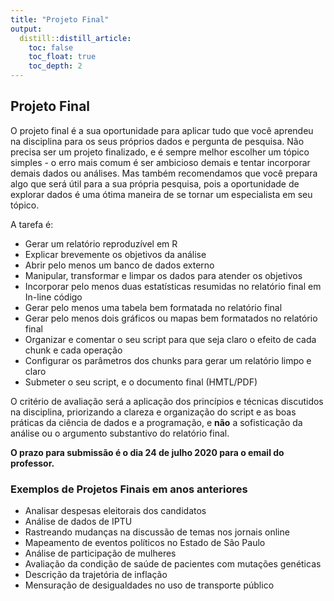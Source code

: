 ```yaml
---
title: "Projeto Final"
output:
  distill::distill_article:
    toc: false
    toc_float: true
    toc_depth: 2
---
```


## Projeto Final

O projeto final é a sua oportunidade para aplicar tudo que você aprendeu na disciplina para os seus próprios dados e pergunta de pesquisa. Não precisa ser um projeto finalizado, e é sempre melhor escolher um tópico simples - o erro mais comum é ser ambicioso demais e tentar incorporar demais dados ou análises. Mas também recomendamos que você prepara algo que será útil para a sua própria pesquisa, pois a oportunidade de explorar dados é uma ótima maneira de se tornar um especialista em seu tópico.

A tarefa é:  

- Gerar um relatório reproduzível em R  
- Explicar brevemente os objetivos da análise  
- Abrir pelo menos um banco de dados externo  
- Manipular, transformar e limpar os dados para atender os objetivos  
- Incorporar pelo menos duas estatísticas resumidas no relatório final em In-line código  
- Gerar pelo menos uma tabela bem formatada no relatório final  
- Gerar pelo menos dois gráficos ou mapas bem formatados no relatório final  
- Organizar e comentar o seu script para que seja claro o efeito de cada chunk e cada operação  
- Configurar os parâmetros dos chunks para gerar um relatório limpo e claro  
- Submeter o seu script, e o documento final (HMTL/PDF)  

O critério de avaliação será a aplicação dos princípios e técnicas discutidos na disciplina, priorizando a clareza e organização do script e as boas práticas da ciência de dados e a programação, e **não** a sofisticação da análise ou o argumento substantivo do relatório final. 

**O prazo para submissão é o dia 24 de julho 2020 para o email do professor.**

### Exemplos de Projetos Finais em anos anteriores

- Analisar despesas eleitorais dos candidatos
- Análise de dados de IPTU
- Rastreando mudanças na discussão de temas nos jornais online
- Mapeamento de eventos políticos no Estado de São Paulo
- Análise de participação de mulheres
- Avaliação da condição de saúde de pacientes com mutações genéticas
- Descrição da trajetória de inflação
- Mensuração de desigualdades no uso de transporte público
